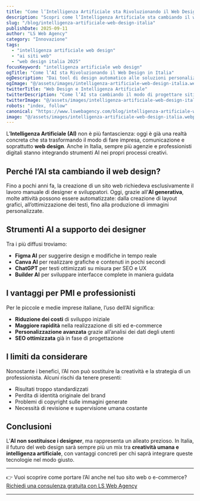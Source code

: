 ```yaml
---
title: "Come l’Intelligenza Artificiale sta Rivoluzionando il Web Design in Italia"
description: "Scopri come l’Intelligenza Artificiale sta cambiando il web design in Italia: strumenti innovativi, vantaggi per le imprese e rischi da non sottovalutare."
slug: "/blog/intelligenza-artificiale-web-design-italia"
publishDate: 2025-09-11
author: "LS Web Agency"
category: "Innovazione"
tags:
  - "intelligenza artificiale web design"
  - "ai siti web"
  - "web design italia 2025"
focusKeyword: "intelligenza artificiale web design"
ogTitle: "Come l’AI sta Rivoluzionando il Web Design in Italia"
ogDescription: "Dai tool di design automatico alle soluzioni personalizzate: l’Intelligenza Artificiale cambia il modo di creare siti web in Italia."
ogImage: "@/assets/images/intelligenza-artificiale-web-design-italia.webp"
twitterTitle: "Web Design e Intelligenza Artificiale"
twitterDescription: "Come l’AI sta cambiando il modo di progettare siti web in Italia."
twitterImage: "@/assets/images/intelligenza-artificiale-web-design-italia.webp"
robots: "index, follow"
canonical: "https://www.lswebagency.com/blog/intelligenza-artificiale-web-design-italia"
image: "@/assets/images/intelligenza-artificiale-web-design-italia.webp"
---
```


L’**Intelligenza Artificiale (AI)** non è più fantascienza: oggi è già una realtà concreta che sta trasformando il modo di fare impresa, comunicazione e soprattutto **web design**. Anche in Italia, sempre più agenzie e professionisti digitali stanno integrando strumenti AI nei propri processi creativi.

## Perché l’AI sta cambiando il web design?

Fino a pochi anni fa, la creazione di un sito web richiedeva esclusivamente il lavoro manuale di designer e sviluppatori. Oggi, grazie all’**AI generativa**, molte attività possono essere automatizzate: dalla creazione di layout grafici, all’ottimizzazione dei testi, fino alla produzione di immagini personalizzate.

## Strumenti AI a supporto dei designer

Tra i più diffusi troviamo:
- **Figma AI** per suggerire design e modifiche in tempo reale  
- **Canva AI** per realizzare grafiche e contenuti in pochi secondi  
- **ChatGPT** per testi ottimizzati su misura per SEO e UX  
- **Builder AI** per sviluppare interfacce complete in maniera guidata  

## I vantaggi per PMI e professionisti

Per le piccole e medie imprese italiane, l’uso dell’AI significa:
- **Riduzione dei costi** di sviluppo iniziale  
- **Maggiore rapidità** nella realizzazione di siti ed e-commerce  
- **Personalizzazione avanzata** grazie all’analisi dei dati degli utenti  
- **SEO ottimizzata** già in fase di progettazione  

## I limiti da considerare

Nonostante i benefici, l’AI non può sostituire la creatività e la strategia di un professionista. Alcuni rischi da tenere presenti:  
- Risultati troppo standardizzati  
- Perdita di identità originale del brand  
- Problemi di copyright sulle immagini generate  
- Necessità di revisione e supervisione umana costante  

## Conclusioni

L’**AI non sostituisce i designer**, ma rappresenta un alleato prezioso. In Italia, il futuro del web design sarà sempre più un mix tra **creatività umana e intelligenza artificiale**, con vantaggi concreti per chi saprà integrare queste tecnologie nel modo giusto.

---

👉 Vuoi scoprire come portare l’AI anche nel tuo sito web o e-commerce?  
[Richiedi una consulenza gratuita con LS Web Agency](https://www.lswebagency.com/contatti)

---
 